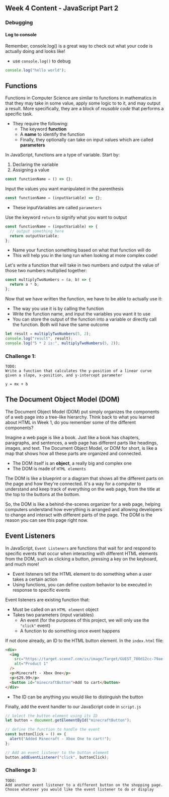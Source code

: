 ## Week 4 Content - JavaScript Part 2

### Debugging

#### Log to console

Remember, console.log() is a great way to check out what your code is actually doing and looks like!

- use `console.log()` to debug

```javascript
console.log("hello world");
```

## Functions

Functions in Computer Science are similar to functions in mathematics in that they may take in some value, apply some logic to to it, and may output a result. More specifically, they are a block of _reusable code_ that performs a specific task.

- They require the following:
  - The keyword <b>function</b>
  - A <b>name</b> to identify the function
  - Finally, they optionally can take on input values which are called <b>parameters</b>

In JavaScript, functions are a type of variable. Start by:

1. Declaring the variable
2. Assigning a value

```javascript
const functionName = () => {};
```

Input the values you want manipulated in the parenthesis

```javascript
const functionName = (inputVariable) => {};
```

- These inputVariables are called `parameters`

Use the keyword `return` to signify what you want to output

```javascript
const functionName = (inputVariable) => {
  // output something here
  return outputVariable;
};
```

- Name your function something based on what that function will do
- This will help you in the long run when looking at more complex code!

Let's write a function that will take in two numbers and output the value of those two numbers multiplied together:

```javascript
const multiplyTwoNumbers = (a, b) => {
  return a * b;
};
```

Now that we have written the function, we have to be able to actually use it:

- The way you use it is by calling the function
- Write the function name, and input the variables you want it to use
- You can store the output of the function into a variable or directly call the function. Both will have the same outcome

```javascript
let result = multiplyTwoNumbers(5, 2);
console.log("result", result);
console.log("5 * 2 is:", multiplyTwoNumbers(5, 2));
```

### Challenge 1:

```
TODO:
Write a function that calculates the y-position of a linear curve given a slope, x-position, and y-intercept parameter

y = mx + b
```

## The Document Object Model (DOM)

The Document Object Model (DOM) put simply organizes the components of a web page into a tree-like hierarchy. Think back to what you learned about HTML in Week 1, do you remember some of the different components?

Imagine a web page is like a book. Just like a book has chapters, paragraphs, and sentences, a web page has different parts like headings, images, and text. The Document Object Model, or DOM for short, is like a map that shows how all these parts are organized and connected.

- The DOM itself is an <b>object</b>, a really big and complex one
- The DOM is made of `HTML elements`

The DOM is like a blueprint or a diagram that shows all the different parts on the page and how they're connected. It's a way for a computer to understand and keep track of everything on the web page, from the title at the top to the buttons at the bottom.

So, the DOM is like a behind-the-scenes organizer for a web page, helping computers understand how everything is arranged and allowing developers to change and interact with different parts of the page. The DOM is the reason you can see this page right now.

## Event Listeners

In JavaScript, `Event Listeners` are functions that wait for and respond to specific events that occur when interacting with different HTML elements from the DOM, such as clicking a button, pressing a key on the keyboard, and much more!

- Event listeners tell the HTML element to do something when a user takes a certain action
- Using functions, you can define custom behavior to be executed in response to specific events

Event listeners are existing function that:

- Must be called on an `HTML element` object
- Takes two parameters (input variables)
  - An event (for the purposes of this project, we will only use the `"click"` event)
  - A function to do something once event happens

If not done already, an ID to the HTML button element. In the `index.html` file:

```html
<div>
  <img
    src="https://target.scene7.com/is/image/Target/GUEST_780d12cc-79ae-474b-a4a3-0de8477746f5?qlt=65&fmt=webp&hei=154&wid=154"
    alt="Product 1"
  />
  <p>Minecraft - Xbox One</p>
  <p>$29.99</p>
  <button id="minecraftButton">Add to cart</button>
</div>
```

- The ID can be anything you would like to distinguish the button

Finally, add the event handler to our JavaScript code in `script.js`

```javascript
// Select the button element using its ID
let button = document.getElementById("minecraftButton");

// define the function to handle the event
const buttonClick = () => {
  alert("Added Minecraft - Xbox One to cart!");
};

// Add an event listener to the button element
button.addEventListener("click", buttonClick);
```

### Challenge 3:

```
TODO:
Add another event listener to a different button on the shopping page. Choose whatever you would like the event listener to do or display
```
